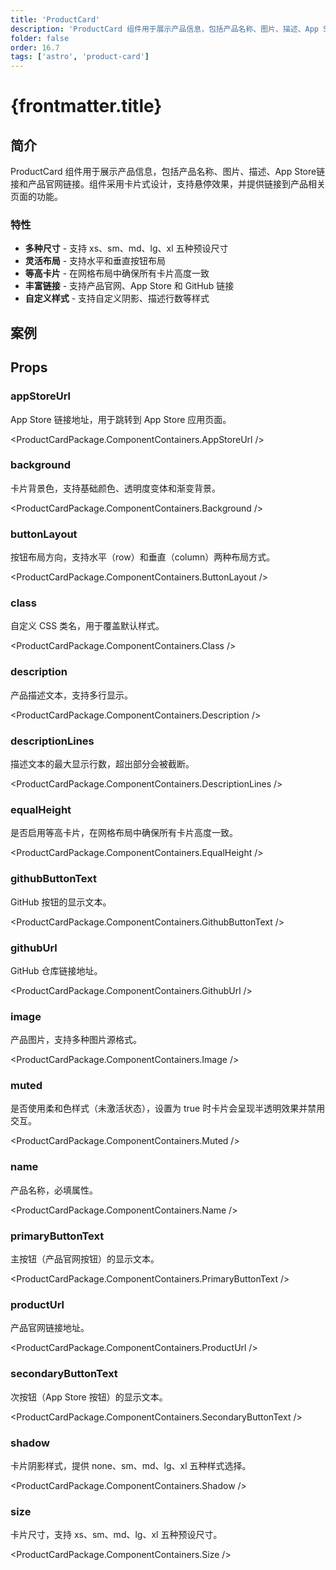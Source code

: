 ```yaml
---
title: 'ProductCard'
description: 'ProductCard 组件用于展示产品信息，包括产品名称、图片、描述、App Store链接和产品官网链接'
folder: false
order: 16.7
tags: ['astro', 'product-card']
---
```



# {frontmatter.title}

## 简介

ProductCard 组件用于展示产品信息，包括产品名称、图片、描述、App Store链接和产品官网链接。组件采用卡片式设计，支持悬停效果，并提供链接到产品相关页面的功能。

### 特性

- **多种尺寸** - 支持 xs、sm、md、lg、xl 五种预设尺寸
- **灵活布局** - 支持水平和垂直按钮布局
- **等高卡片** - 在网格布局中确保所有卡片高度一致
- **丰富链接** - 支持产品官网、App Store 和 GitHub 链接
- **自定义样式** - 支持自定义阴影、描述行数等样式

## 案例

<ProductCardBasic />

## Props

### appStoreUrl

App Store 链接地址，用于跳转到 App Store 应用页面。

<ProductCardPackage.ComponentContainers.AppStoreUrl />

### background

卡片背景色，支持基础颜色、透明度变体和渐变背景。

<ProductCardPackage.ComponentContainers.Background />

### buttonLayout

按钮布局方向，支持水平（row）和垂直（column）两种布局方式。

<ProductCardPackage.ComponentContainers.ButtonLayout />

### class

自定义 CSS 类名，用于覆盖默认样式。

<ProductCardPackage.ComponentContainers.Class />

### description

产品描述文本，支持多行显示。

<ProductCardPackage.ComponentContainers.Description />

### descriptionLines

描述文本的最大显示行数，超出部分会被截断。

<ProductCardPackage.ComponentContainers.DescriptionLines />

### equalHeight

是否启用等高卡片，在网格布局中确保所有卡片高度一致。

<ProductCardPackage.ComponentContainers.EqualHeight />

### githubButtonText

GitHub 按钮的显示文本。

<ProductCardPackage.ComponentContainers.GithubButtonText />

### githubUrl

GitHub 仓库链接地址。

<ProductCardPackage.ComponentContainers.GithubUrl />

### image

产品图片，支持多种图片源格式。

<ProductCardPackage.ComponentContainers.Image />

### muted

是否使用柔和色样式（未激活状态），设置为 true 时卡片会呈现半透明效果并禁用交互。

<ProductCardPackage.ComponentContainers.Muted />

### name

产品名称，必填属性。

<ProductCardPackage.ComponentContainers.Name />

### primaryButtonText

主按钮（产品官网按钮）的显示文本。

<ProductCardPackage.ComponentContainers.PrimaryButtonText />

### productUrl

产品官网链接地址。

<ProductCardPackage.ComponentContainers.ProductUrl />

### secondaryButtonText

次按钮（App Store 按钮）的显示文本。

<ProductCardPackage.ComponentContainers.SecondaryButtonText />

### shadow

卡片阴影样式，提供 none、sm、md、lg、xl 五种样式选择。

<ProductCardPackage.ComponentContainers.Shadow />

### size

卡片尺寸，支持 xs、sm、md、lg、xl 五种预设尺寸。

<ProductCardPackage.ComponentContainers.Size /> 
